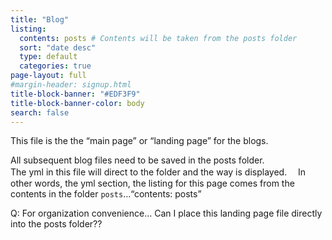 ```yaml
---
title: "Blog"
listing:
  contents: posts # Contents will be taken from the posts folder
  sort: "date desc"
  type: default
  categories: true
page-layout: full
#margin-header: signup.html
title-block-banner: "#EDF3F9"
title-block-banner-color: body
search: false
---
```


This file is the the "main page" or "landing page" for the blogs.

All subsequent blog files need to be saved in the posts folder.\
The yml in this file will direct to the folder and the way is displayed.　 In other words, the yml section, the listing for this page comes from the contents in the folder `posts`..."contents: posts"

Q: For organization convenience... Can I place this landing page file directly into the posts folder??
